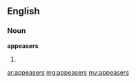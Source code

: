 ==English==

===Noun===
'''appeasers'''

# {{plural of|[[appeaser]]}}

[[ar:appeasers]]
[[mg:appeasers]]
[[my:appeasers]]